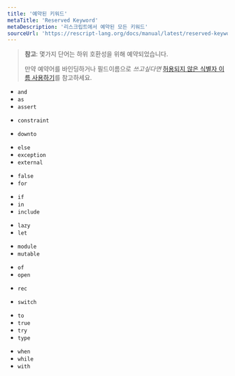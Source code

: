 ```yaml
---
title: '예약된 키워드'
metaTitle: 'Reserved Keyword'
metaDescription: '리스크립트에서 예약된 모든 키워드'
sourceUrl: 'https://rescript-lang.org/docs/manual/latest/reserved-keywords'
---
```


> **참고**: 몇가지 단어는 하위 호환성을 위해 예약되었습니다.
>
> 만약 예약어를 바인딩하거나 필드이름으로 _쓰고싶다면_ [허용되지 않은 식별자 이름 사용하기](../JavaScript-Interop/10-Use-Illegal-Identifier-Names)를 참고하세요.

- `and`
- `as`
- `assert`

<!-- - `begin` -->

<!-- - `class` -->

- `constraint`

<!-- - `do` -->
<!-- - `done` -->

- `downto`

* `else`
  <!-- - `end` -->
  <!-- - `esfun` -->
* `exception`
* `external`

- `false`
- `for`
  <!-- - `fun` -->
  <!-- - `function` -->
  <!-- - `functor` -->

* `if`
* `in`
* `include`
  <!-- - `inherit` -->
  <!-- - `initializer` -->

- `lazy`
- `let`

* `module`
* `mutable`

<!-- - `new` -->
<!-- - `nonrec` -->

<!-- - `object` -->

- `of`
- `open`
  <!-- - `or` -->

<!-- - `pri` -->
<!-- - `pub` -->

- `rec`

<!-- - `sig` -->
<!-- - `struct` -->

- `switch`

<!-- - `then` -->

- `to`
- `true`
- `try`
- `type`

<!-- - `val` -->
<!-- - `virtual` -->

- `when`
- `while`
- `with`
